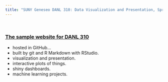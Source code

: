 ```yaml
---
title: "SUNY Geneseo DANL 310: Data Visualization and Presentation, Spring 2022"
---
```


&nbsp;

### [The sample website for DANL 310](http://bcdanl.github.io)

- hosted in GitHub...
- built by git and R Markdown with RStudio. 
- visualization and presentation.
- interactive plots of things.
- shiny dashboards.
- machine learning projects.

